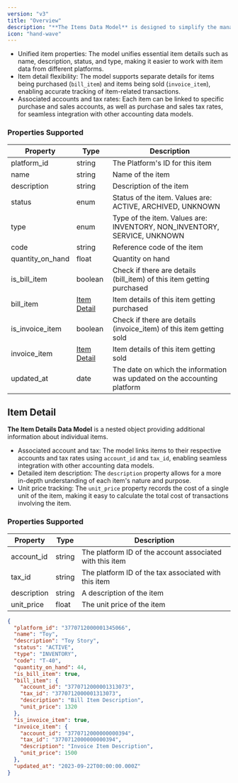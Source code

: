 ```yaml
---
version: "v3"
title: "Overview"
description: "**The Items Data Model** is designed to simplify the management and retrieval of item-related information across various accounting platforms. "
icon: "hand-wave"
---
```


- Unified item properties: The model unifies essential item details such as name, description, status, and type, making it easier to work with item data from different platforms.
- Item detail flexibility: The model supports separate details for items being purchased (`bill_item`) and items being sold (`invoice_item`), enabling accurate tracking of item-related transactions.
- Associated accounts and tax rates: Each item can be linked to specific purchase and sales accounts, as well as purchase and sales tax rates, for seamless integration with other accounting data models.

### Properties Supported

| Property         | Type                                                                   | Description                                                              |
| ---------------- | ---------------------------------------------------------------------- | ------------------------------------------------------------------------ |
| platform_id      | string                                                                 | The Platform's ID for this item                                          |
| name             | string                                                                 | Name of the item                                                         |
| description      | string                                                                 | Description of the item                                                  |
| status           | enum                                                                   | Status of the item. Values are: ACTIVE, ARCHIVED, UNKNOWN                |
| type             | enum                                                                   | Type of the item. Values are: INVENTORY, NON_INVENTORY, SERVICE, UNKNOWN |
| code             | string                                                                 | Reference code of the item                                               |
| quantity_on_hand | float                                                                  | Quantity on hand                                                         |
| is_bill_item     | boolean                                                                | Check if there are details (bill_item) of this item getting purchased    |
| bill_item        | [Item Detail](/api-reference/v3/accounting/items/overview#item-detail) | Item details of this item getting purchased                              |
| is_invoice_item  | boolean                                                                | Check if there are details (invoice_item) of this item getting sold      |
| invoice_item     | [Item Detail](/api-reference/v3/accounting/items/overview#item-detail) | Item details of this item getting sold                                   |
| updated_at       | date                                                                   | The date on which the information was updated on the accounting platform |

## Item Detail

**The Item Details Data Model** is a nested object providing additional information about individual items.

- Associated account and tax: The model links items to their respective accounts and tax rates using `account_id` and `tax_id`, enabling seamless integration with other accounting data models.
- Detailed item description: The `description` property allows for a more in-depth understanding of each item's nature and purpose.
- Unit price tracking: The `unit_price` property records the cost of a single unit of the item, making it easy to calculate the total cost of transactions involving the item.

### Properties Supported

| Property    | Type   | Description                                              |
| ----------- | ------ | -------------------------------------------------------- |
| account_id  | string | The platform ID of the account associated with this item |
| tax_id      | string | The platform ID of the tax associated with this item     |
| description | string | A description of the item                                |
| unit_price  | float  | The unit price of the item                               |

<ResponseExample name="The Items Object">

```json The Items Response Object
{
  "platform_id": "3770712000001345066",
  "name": "Toy",
  "description": "Toy Story",
  "status": "ACTIVE",
  "type": "INVENTORY",
  "code": "T-40",
  "quantity_on_hand": 44,
  "is_bill_item": true,
  "bill_item": {
    "account_id": "3770712000001313073",
    "tax_id": "3770712000001313073",
    "description": "Bill Item Description",
    "unit_price": 1320
  },
  "is_invoice_item": true,
  "invoice_item": {
    "account_id": "3770712000000000394",
    "tax_id": "3770712000000000394",
    "description": "Invoice Item Description",
    "unit_price": 1500
  },
  "updated_at": "2023-09-22T00:00:00.000Z"
}
```

</ResponseExample>
